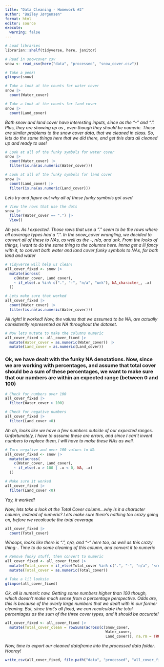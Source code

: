```yaml
---
title: "Data Cleaning - Homework #2"
author: "Bailey Jørgensen"
format: html
editor: source
execute: 
  warning: false
---
```


```r
# Load libraries
librarian::shelf(tidyverse, here, janitor)
```

```r
# Read in snowcover csv
snow <- read_csv(here("data", "processed", "snow_cover.csv"))

# Take a peek!
glimpse(snow)
```
```r
# Take a look at the counts for water cover
snow |> 
  count(Water_cover)
```

```r
# Take a look at the counts for land cover
snow |> 
  count(Land_cover)
```

*Both snow and land cover have interesting inputs, since as the "-" and ".". Plus, they are showing up as <chr>, even though they should be numeric. These are similar problems to the snow cover data, that we cleaned in class. So, lets do the same things here that we did there, and get this data all cleaned up and ready to use!*

```r
# Look at all of the funky symbols for water cover
snow |> 
  count(Water_cover) |> 
  filter(is.na(as.numeric(Water_cover)))
```
```r
# Look at all of the funky symbols for land cover
snow |> 
  count(Land_cover) |> 
  filter(is.na(as.numeric(Land_cover)))
```

*Lets try and figure out why all of these funky symbols got used*

```r
# View the rows that use the dots
snow |> 
  filter(Water_cover == ".") |> 
  View()
```

*Ah yes. As I expected. Those rows that use a "." seem to be the rows where all coverage types had a ".". In the snow_cover wrangling, we decided to convert all of these to NAs, as well as the -, n/a, and unk. From the looks of things, I want to do the same thing to the columns here. Imma get a lil fancy with it, to convert both water and land cover funky symbols to NAs, for both land and water*

```r
# Tidyverse will help us clean!
all_cover_fixed <- snow |> 
  mutate(across(
    c(Water_cover, Land_cover), 
    ~ if_else(.x %in% c(".", "-", "n/a", "unk"), NA_character_, .x)
  ))
```

```r
# Lets make sure that worked
all_cover_fixed |> 
  count(Water_cover) |> 
  filter(is.na(as.numeric(Water_cover)))
```
*All right! It worked! Now, the values that we assumed to be NA, are actually consistently represented as NA throughout the dataset.*

```r
# Now lets mutate to make the columns numeric
all_cover_fixed <- all_cover_fixed |> 
  mutate(Water_cover = as.numeric(Water_cover)) |> 
  mutate(Land_cover = as.numeric(Land_cover))
```

### Ok, we have dealt with the funky NA denotations. Now, since we are working with percentages, and assume that total cover should be a sum of these percentages, we want to make sure that our numbers are within an expected range (between 0 and 100)

```r
# Check for numbers over 100
all_cover_fixed |> 
  filter(Water_cover > 100)
```
```r
# Check for negative numbers
all_cover_fixed |> 
  filter(Land_cover <0)
```

*Ah oh, looks like we have a few numbers outside of our expected ranges. Unfortunately, I have to assume these are errors, and since I can't invent numbers to replace them, I will have to make these NAs as well.*

```r
# Turn negative and over 100 values to NA
all_cover_fixed <- snow |> 
  mutate(across(
    c(Water_cover, Land_cover),
    ~ if_else(.x > 100 | .x < 0, NA, .x)
  ))
```

```r
# Make sure it worked
all_cover_fixed |> 
  filter(Land_cover <0)
```

*Yay, it worked!*

*Now, lets take a look at the Total Cover column...why is it a character column, instead of numeric? Lets make sure there's nothing too crazy going on, before we recalcuate the total coverage*

```r
all_cover_fixed |> 
  count(Total_cover)
```
*Whoops, looks like there is ".", n/a, and "-" here too, as well as this crazy thing: <row r=\\64\\ spans=\\1:11\\ x14ac:dyDescent=\\0.2\\>. Time to do some cleaning of this column, and convert it to numeric*

```r
# Remove funky stuff, then convert to numeric
all_cover_fixed <- all_cover_fixed |> 
  mutate(Total_cover = if_else(Total_cover %in% c(".", "-", "n/a", "<row r=\\64\\ spans=\\1:11\\ x14ac:dyDescent=\\0.2\\>"), NA_character_, Total_cover)) |> 
  mutate(Total_cover = as.numeric(Total_cover))
```

```r
# Take a lil looksie
glimpse(all_cover_fixed)
```
*Ok, all is numeric now. Getting some numbers higher than 100 though, which doesn't make much sense from a percentage perspective. Odds are, this is because of the overly large numbers that we dealt with in our former cleaning. But, since that's all fixed, we can recalculate the total percentages as the sum of the three cover types, and it should be accurate!*

```r
all_cover_fixed <- all_cover_fixed |> 
  mutate(Total_cover_clean = rowSums(across(c(Snow_cover, 
                                              Water_cover, 
                                              Land_cover)), na.rm = TRUE))
```

*Now, time to export our cleaned dataframe into the processed data folder. Hooray!*

```r
write_csv(all_cover_fixed, file.path("data", "processed", "all_cover_fixed_JORGENSEN.csv"))
```





